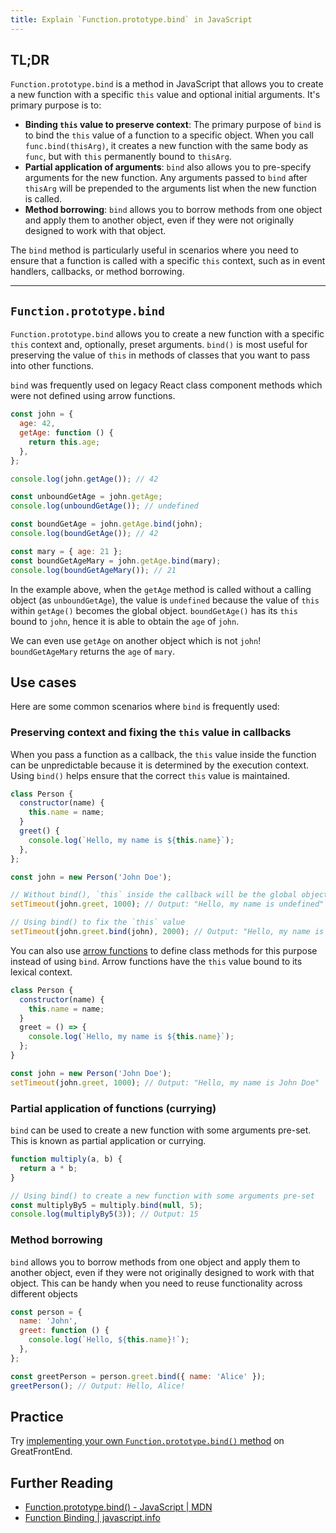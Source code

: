 ```yaml
---
title: Explain `Function.prototype.bind` in JavaScript
---
```


## TL;DR

`Function.prototype.bind` is a method in JavaScript that allows you to create a new function with a specific `this` value and optional initial arguments. It's primary purpose is to:

- **Binding `this` value to preserve context**: The primary purpose of `bind` is to bind the `this` value of a function to a specific object. When you call `func.bind(thisArg)`, it creates a new function with the same body as `func`, but with `this` permanently bound to `thisArg`.
- **Partial application of arguments**: `bind` also allows you to pre-specify arguments for the new function. Any arguments passed to `bind` after `thisArg` will be prepended to the arguments list when the new function is called.
- **Method borrowing**: `bind` allows you to borrow methods from one object and apply them to another object, even if they were not originally designed to work with that object.

The `bind` method is particularly useful in scenarios where you need to ensure that a function is called with a specific `this` context, such as in event handlers, callbacks, or method borrowing.

---

## `Function.prototype.bind`

`Function.prototype.bind` allows you to create a new function with a specific `this` context and, optionally, preset arguments. `bind()` is most useful for preserving the value of `this` in methods of classes that you want to pass into other functions.

`bind` was frequently used on legacy React class component methods which were not defined using arrow functions.

```js
const john = {
  age: 42,
  getAge: function () {
    return this.age;
  },
};

console.log(john.getAge()); // 42

const unboundGetAge = john.getAge;
console.log(unboundGetAge()); // undefined

const boundGetAge = john.getAge.bind(john);
console.log(boundGetAge()); // 42

const mary = { age: 21 };
const boundGetAgeMary = john.getAge.bind(mary);
console.log(boundGetAgeMary()); // 21
```

In the example above, when the `getAge` method is called without a calling object (as `unboundGetAge`), the value is `undefined` because the value of `this` within `getAge()` becomes the global object. `boundGetAge()` has its `this` bound to `john`, hence it is able to obtain the `age` of `john`.

We can even use `getAge` on another object which is not `john`! `boundGetAgeMary` returns the `age` of `mary`.

## Use cases

Here are some common scenarios where `bind` is frequently used:

### Preserving context and fixing the `this` value in callbacks

When you pass a function as a callback, the `this` value inside the function can be unpredictable because it is determined by the execution context. Using `bind()` helps ensure that the correct `this` value is maintained.

```js
class Person {
  constructor(name) {
    this.name = name;
  }
  greet() {
    console.log(`Hello, my name is ${this.name}`);
  },
};

const john = new Person('John Doe');

// Without bind(), `this` inside the callback will be the global object
setTimeout(john.greet, 1000); // Output: "Hello, my name is undefined"

// Using bind() to fix the `this` value
setTimeout(john.greet.bind(john), 2000); // Output: "Hello, my name is John Doe"
```

You can also use [arrow functions](https://developer.mozilla.org/en-US/docs/Web/JavaScript/Reference/Functions/Arrow_functions) to define class methods for this purpose instead of using `bind`. Arrow functions have the `this` value bound to its lexical context.

```js
class Person {
  constructor(name) {
    this.name = name;
  }
  greet = () => {
    console.log(`Hello, my name is ${this.name}`);
  };
}

const john = new Person('John Doe');
setTimeout(john.greet, 1000); // Output: "Hello, my name is John Doe"
```

### Partial application of functions (currying)

`bind` can be used to create a new function with some arguments pre-set. This is known as partial application or currying.

```js
function multiply(a, b) {
  return a * b;
}

// Using bind() to create a new function with some arguments pre-set
const multiplyBy5 = multiply.bind(null, 5);
console.log(multiplyBy5(3)); // Output: 15
```

### Method borrowing

`bind` allows you to borrow methods from one object and apply them to another object, even if they were not originally designed to work with that object. This can be handy when you need to reuse functionality across different objects

```js
const person = {
  name: 'John',
  greet: function () {
    console.log(`Hello, ${this.name}!`);
  },
};

const greetPerson = person.greet.bind({ name: 'Alice' });
greetPerson(); // Output: Hello, Alice!
```

## Practice

Try [implementing your own `Function.prototype.bind()` method](/questions/javascript/function-bind) on GreatFrontEnd.

## Further Reading

- [Function.prototype.bind() - JavaScript | MDN](https://developer.mozilla.org/en/docs/Web/JavaScript/Reference/Global_objects/Function/bind)
- [Function Binding | javascript.info](https://javascript.info/bind)
